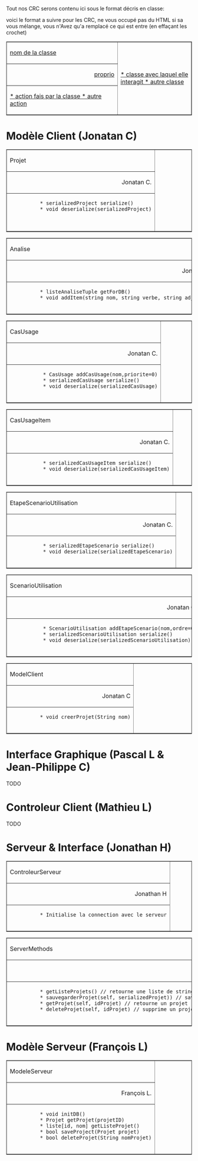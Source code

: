 Tout nos CRC serons contenu ici sous le format décris en classe:
<wiki:comment>

voici le format a suivre pour les CRC, ne vous occupé pas du HTML si sa vous mélange, vous n'Avez qu'a remplacé ce qui est entre [[ ]] (en effaçant les crochet)
<table border=1>
   <tr>
       <td width=60% width=70%>[[nom de la classe]]</td>
       <td rowspan=3> [[
                      * classe avec laquel elle interagit
                      * autre classe]]
       </td>
   </tr>
   <tr>
       <td align="right">[[proprio]]</td>
   </tr>
   <tr>
       <td>[[
           * action fais par la classe
           * autre action]]
       </td>
   </tr>
</table>

</wiki:comment>

=Modèle Client (Jonatan C)=

<table border=1 width=70%>
   <tr>
       <td width=60%> Projet </td>
       <td rowspan=3> 
                      * ModelClient
                      * ModelServeur
                      * ControleurClient
                      * ControleurServeur
       </td>
   </tr>
   <tr>
       <td align="right">Jonatan C.</td>
   </tr>
   <tr>
       <td>
           * serializedProject serialize()
           * void deserialize(serializedProject)
           
       </td>
   </tr>
</table>


<table border=1 width=70%>
   <tr>
       <td width=60%> Analise </td>
       <td rowspan=3> 
                      * ModelClient
                      * ModelServeur
                      * Projet
       </td>
   </tr>
   <tr>
       <td align="right">Jonatan C.</td>
   </tr>
   <tr>
       <td>
           * listeAnaliseTuple getForDB()
           * void addItem(string nom, string verbe, string adjectif)
       </td>
   </tr>
</table>


<table border=1 width=70%>
   <tr>
       <td width=60%> CasUsage </td>
       <td rowspan=3> 
                      * ModelServeur
                      * Projet
                      * CasUsageItem
       </td>
   </tr>
   <tr>
       <td align="right">Jonatan C.</td>
   </tr>
   <tr>
       <td>
            * CasUsage addCasUsage(nom,priorite=0)
            * serializedCasUsage serialize()
            * void deserialize(serializedCasUsage)
       </td>
   </tr>
</table>


<table border=1 width=70%>
   <tr>
       <td width=60%> CasUsageItem </td>
       <td rowspan=3> 
                      * CasUsage
                      * ScenarioUtilisation
                      * ModelServeur
       </td>
   </tr>
   <tr>
       <td align="right">Jonatan C.</td>
   </tr>
   <tr>
       <td>
            * serializedCasUsageItem serialize()
            * void deserialize(serializedCasUsageItem)
       </td>
   </tr>
</table>


<table border=1 width=70%>
   <tr>
       <td width=60%> EtapeScenarioUtilisation </td>
       <td rowspan=3> 
                      * CasUsage
                      * ScenarioUtilisation
                      * ModelServeur
       </td>
   </tr>
   <tr>
       <td align="right">Jonatan C.</td>
   </tr>
   <tr>
       <td>
            * serializedEtapeScenario serialize()
            * void deserialize(serializedEtapeScenario)
       </td>
   </tr>
</table>


<table border=1 width=70%>
   <tr>
       <td width=60%> ScenarioUtilisation </td>
       <td rowspan=3> 
                      * ModelServeur
                      * CasUsageItem
                      * EtapeScenarioUtilisation
       </td>
   </tr>
   <tr>
       <td align="right">Jonatan C.</td>
   </tr>
   <tr>
       <td>
            * ScenarioUtilisation addEtapeScenario(nom,ordre=0)
            * serializedScenarioUtilisation serialize()
            * void deserialize(serializedScenarioUtilisation)
       </td>
   </tr>
</table>


<table border=1 width=70%>
   <tr>
       <td width=60%> ModelClient </td>
       <td rowspan=3> 
                      * Projet
                      * ControleurClient
       </td>
   </tr>
   <tr>
       <td align="right">Jonatan C</td>
   </tr>
   <tr>
       <td>
           * void creerProjet(String nom)
       </td>
   </tr>
</table>



=Interface Graphique (Pascal L & Jean-Philippe C)=
TODO

=Controleur Client (Mathieu L)=
TODO

=Serveur & Interface (Jonathan H)=

<table border=1 width=70%>
   <tr>
       <td width=60%> ControleurServeur </td>
       <td rowspan=3>
                      * ControleurClient
                      * ModeleServeur
       </td>
   </tr>
   <tr>
       <td align="right"> Jonathan H </td>
   </tr>
   <tr>
       <td>
           * Initialise la connection avec le serveur
       </td>
   </tr>
</table>

<table border=1 width=70%>
   <tr>
       <td width=60%> ServerMethods </td>
       <td rowspan=3>
                      * ControleurServeur
       </td>
   </tr>
   <tr>
       <td align="right"> Jonathan H </td>
   </tr>
   <tr>
       <td>
           * getListeProjets() // retourne une liste de string
           * sauvegarderProjet(self, serializedProjet)) // save le projet dans la db
           * getProjet(self, idProjet) // retourne un projet
           * deleteProjet(self, idProjet) // supprime un projet
       </td>
   </tr>
</table>

=Modèle Serveur (François L)=
<table border=1 width=70%>
   <tr>
       <td width=60%> ModeleServeur </td>
       <td rowspan=3> 
                      * Projet
                      * ControleurServeur
       </td>
   </tr>
   <tr>
       <td align="right">François L.</td>
   </tr>
   <tr>
       <td>
           * void initDB()
           * Projet getProjet(projetID)
           * liste[id, nom] getListeProjet()
           * bool saveProject(Projet projet)
           * bool deleteProjet(String nomProjet)
       </td>
   </tr>
</table>